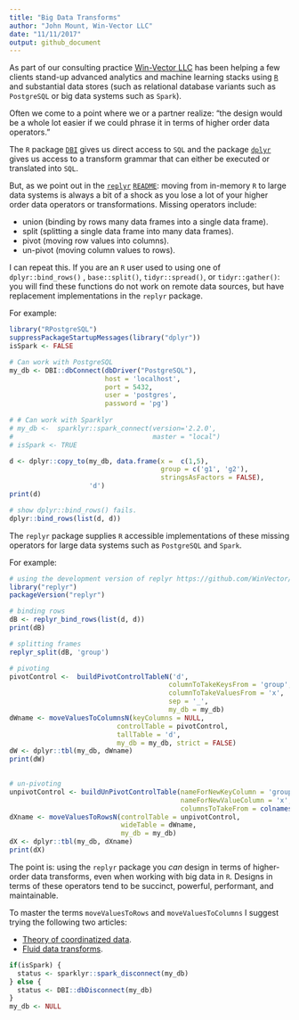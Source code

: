 ```yaml
---
title: "Big Data Transforms"
author: "John Mount, Win-Vector LLC"
date: "11/11/2017"
output: github_document
---
```


As part of our consulting practice [Win-Vector LLC](http://www.win-vector.com/) has been helping
a few clients stand-up advanced analytics and machine learning stacks  using [`R`](https://www.r-project.org/) and 
substantial data stores (such as relational database variants such as `PostgreSQL` or big data systems such as `Spark`).

Often we come to a point where we or a partner realize: "the design would be a whole lot easier if we could phrase it in terms of higher order data operators."

The `R` package [`DBI`](https://CRAN.R-project.org/package=DBI) gives us direct 
access to `SQL` and the package [`dplyr`](https://CRAN.R-project.org/package=dplyr)
gives us access to a transform grammar that can either be executed or translated into `SQL`.

But, as we point out in the [`replyr`](https://winvector.github.io/replyr/) [`README`](https://cran.r-project.org/web/packages/replyr/README.html): moving from in-memory `R`
to large data systems is always a bit of a shock as you lose a lot of your higher order data
operators or transformations.  Missing operators include:

  * union (binding by rows many data frames into a single data frame).
  * split (splitting a single data frame into many data frames).
  * pivot (moving row values into columns).
  * un-pivot (moving column values to rows).

I can repeat this.
If you are an `R` user used to using one of 
`dplyr::bind_rows()` , `base::split()`, `tidyr::spread()`, or `tidyr::gather()`:
you will find these functions do not work on remote data sources, but have
replacement implementations in the `replyr` package.



For example:

```r
library("RPostgreSQL")
suppressPackageStartupMessages(library("dplyr"))
isSpark <- FALSE

# Can work with PostgreSQL
my_db <- DBI::dbConnect(dbDriver("PostgreSQL"),
                        host = 'localhost',
                        port = 5432,
                        user = 'postgres',
                        password = 'pg')
 
# # Can work with Sparklyr
# my_db <-  sparklyr::spark_connect(version='2.2.0', 
#                                   master = "local")
# isSpark <- TRUE

d <- dplyr::copy_to(my_db, data.frame(x =  c(1,5), 
                                      group = c('g1', 'g2'),
                                      stringsAsFactors = FALSE), 
                    'd')
print(d)

# show dplyr::bind_rows() fails.
dplyr::bind_rows(list(d, d))
```

The `replyr` package supplies `R` accessible 
implementations of these missing operators
for large data systems such as `PostgreSQL` and `Spark`.

For example:

```r
# using the development version of replyr https://github.com/WinVector/replyr
library("replyr") 
packageVersion("replyr")

# binding rows
dB <- replyr_bind_rows(list(d, d))
print(dB)

# splitting frames
replyr_split(dB, 'group')

# pivoting
pivotControl <-  buildPivotControlTableN('d', 
                                        columnToTakeKeysFrom = 'group', 
                                        columnToTakeValuesFrom = 'x',
                                        sep = '_',
                                        my_db = my_db)
dWname <- moveValuesToColumnsN(keyColumns = NULL,
                           controlTable = pivotControl,
                           tallTable = 'd',
                           my_db = my_db, strict = FALSE) 
dW <- dplyr::tbl(my_db, dWname)
print(dW)
                     

# un-pivoting
unpivotControl <- buildUnPivotControlTable(nameForNewKeyColumn = 'group',
                                           nameForNewValueColumn = 'x',
                                           columnsToTakeFrom = colnames(dW))
dXname <- moveValuesToRowsN(controlTable = unpivotControl,
                            wideTable = dWname,
                            my_db = my_db)
dX <- dplyr::tbl(my_db, dXname)
print(dX)
```

The point is: using the `replyr` package you *can* design in terms of higher-order data transforms, even 
when working with big data in `R`.  Designs in terms of these operators tend to 
be succinct, powerful, performant, and maintainable.  

To master the terms `moveValuesToRows` and `moveValuesToColumns` I suggest trying the following
two articles:

  * [Theory of coordinatized data](https://winvector.github.io/cdata/).
  * [Fluid data transforms](https://winvector.github.io/replyr/articles/FluidData.html).

```r
if(isSpark) {
  status <- sparklyr::spark_disconnect(my_db)
} else {
  status <- DBI::dbDisconnect(my_db)
}
my_db <- NULL
```

